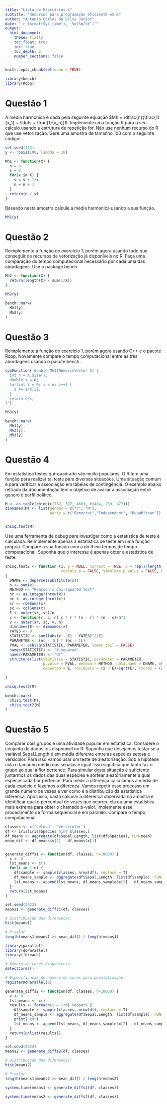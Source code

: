 ```yaml
---
title: "Lista de Exercícios 4" 
subtitle: "Recursos para programação eficiente em R"
author: "Antonio Carlos da Silva Júnior"
date: "`r format(Sys.time(), '%d/%m/%Y')`"
output: 
  html_document:
    theme: flatly
    toc_float: true
    toc: true 
    toc_depth: 2
    number_sections: false
---
```


```r
knitr::opts_chunk$set(echo = TRUE)
```

```r
library(bench)
library(Rcpp)
```


# Questão 1

A média harmônica é dada pela seguinte equação $Mh = \dfrac{n}{\frac{1}{x_1} + \ldots + \frac{1}{x_n}}$. Implemente uma função R para o seu cálculo usando a estrutura de repetição for. Não use nenhum recurso do R que use vetorização. Gere uma amostra de tamanho 100 com o seguinte código:

```r
set.seed(123)
y <- rpois(100, lambda = 10)
```

```r
Mh1 <- function(X) {
  n = 0
  s = 0
  for(x in X) {
    s = s + 1/x
    n = n + 1
  }
  return(n / s)
}
```

Baseado nesta amostra calcule a média harmonica usando a sua função.

```r
Mh1(y)
```

# Questão 2

Reimplemente a função do exercício 1, porém agora usando tudo que conseguir de recursos de vetorização já disponíveis no R. Faça uma comparação do tempo computacional necessário por cada uma das abordagens. Use o package bench.

```r
Mh2 <- function(X) {
  return(length(X) / sum(1/X))
}

Mh2(y)
```

```r
bench::mark(
  Mh1(y),
  Mh2(y)
)
```

# Questão 3

Reimplemente a função do exercício 1, porém agora usando C++ e o pacote Rcpp. Novamente compare o tempo computacional entre as três abordagens usando o pacote bench.

```r
cppFunction('double Mh3(NumericVector X) {
  int n = X.size();
  double s = 0;
  for(int i = 0; i < n; i++) {
    s += 1/X[i];
  }
  return n/s;
}')

Mh3(y)
```

```r
bench::mark(
  Mh1(y),
  Mh2(y),
  Mh3(y)
)
```

# Questão 4

Em estatística testes qui-quadrado são muito populares. O R tem uma função para realizar tal teste para diversas situações. Uma situação comum é para verificar a associação em tabelas de contingência. O exemplo abaixo retirado da documentação tem o objetivo de avaliar a associação entre genero e perfil político.

```r
M <- as.table(rbind(c(762, 327, 468), c(484, 239, 477)))
dimnames(M) <- list(gender = c("F", "M"), 
                    party = c("Democrat","Independent", "Republican"))


chisq.test(M)
```

Use uma ferramenta de debug para investigar como a estatística de teste é calculada. Reimplemente apenas a estatística de teste em uma função própria. Compare a sua função com a do R em termos de tempo computacional. Suponha que o interesse é apenas obter a estatística de teste.

```r
chisq.test2 <- function (x, y = NULL, correct = TRUE, p = rep(1/length(x), length(x)), 
                         rescale.p = FALSE, simulate.p.value = FALSE, B = 2000) 
{
  DNAME <- deparse(substitute(x))
  n <- sum(x)
  METHOD <- "Pearson's Chi-squared test"
  nr <- as.integer(nrow(x))
  nc <- as.integer(ncol(x))
  sr <- rowSums(x)
  sc <- colSums(x)
  E <- outer(sr, sc)/n
  v <- function(r, c, n) c * r * (n - r) * (n - c)/n^3
  V <- outer(sr, sc, v, n)
  dimnames(E) <- dimnames(x)
  YATES <- 0
  STATISTIC <- sum((abs(x - E) - YATES)^2/E)
  PARAMETER <- (nr - 1L) * (nc - 1L)
  PVAL <- pchisq(STATISTIC, PARAMETER, lower.tail = FALSE)
  names(STATISTIC) <- "X-squared"
  names(PARAMETER) <- "df"
  structure(list(statistic = STATISTIC, parameter = PARAMETER, 
                 p.value = PVAL, method = METHOD, data.name = DNAME, observed = x, 
                 expected = E, residuals = (x - E)/sqrt(E), stdres = (x - 
                                                                        E)/sqrt(V)), class = "htest")
}
```

```r
chisq.test2(M)
```

```r
bench::mark(
  chisq.test(M),
  chisq.test2(M)
)
```

# Questão 5

Comparar dois grupos é uma atividade popular em estatística. Considere o conjunto de dados iris disponível no R. Suponha que desejamos testar se a variável Sepal.Length é em média diferente entre as espécies setosa e versicolor. Para isso vamos usar um teste de aleatorização. Sob a hipótese nula o tamanho médio das sepalas é igual. Isso significa que tanto faz o grupo ao qual a flor pertence. Para simular desta situação é suficiente juntarmos os dados das duas espécies e sortear aleatóriamente a qual espécie cada flor pertence. Para medir a diferença calculamos a média de cada espécie e fazemos a diferença. Vamos repetir esse processo um grande número de vezes e ver como é a distribuição da estatística diferença. Após isso, basta calcular a diferença observada na amostra e identificar qual o percentual de vezes que ocorreu ela ou uma estatística mais extrema para obter o chamado p-valor. Implemente esse procedimento de forma sequencial e em paralelo. Compare o tempo computacional.

```r
classes <- c('setosa', 'versicolor')
df <- iris[iris$Species %in% classes,]
df_means <- aggregate(df$Sepal.Length, list(df$Species), FUN=mean)
mean_dif <- df_means$x[2] - df_means$x[1]


generate_diffs1 <- function(df, classes, n=10000) {
  x <- 0
  lst_means <- c()
  for(i in 1:n) {
    df$sample <- sample(classes, nrow(df), replace = T)
    df_means_sample <- aggregate(df$Sepal.Length, list(df$sample), FUN=mean)
    lst_means <- append(lst_means, df_means_sample$x[2] - df_means_sample$x[1])
  }
  return(lst_means)
}

set.seed(2023)
means1 <- generate_diffs1(df, classes)

# Distribuição das diferenças:
hist(means1)

# P-valor
length(means1[means1 >= mean_dif]) / length(means1)
```

```r
library(parallel)
library(doParallel)
library(foreach)

# Número de cores disponíveis:
detectCores()

# Especificação do número de cores para paralelização:
registerDoParallel(6)

generate_diffs2 <- function(df, classes, n=10000) {
  x <- 0
  lst_means <- c()
  results <- foreach(i = 1:n) %dopar% {
    df$sample <- sample(classes, nrow(df), replace = T)
    df_means_sample <- aggregate(df$Sepal.Length, list(df$sample), FUN=mean)
    print("xx")
    lst_means <- append(lst_means, df_means_sample$x[2] - df_means_sample$x[1])
  }
  return(unlist(results))
}

set.seed(2023)
means2 <- generate_diffs2(df, classes)

# Distribuição das diferenças:
hist(means2)

# P-valor
length(means1[means2 >= mean_dif]) / length(means2)
```
```r
system.time(means1 <- generate_diffs1(df, classes))

system.time(means2 <- generate_diffs2(df, classes))
```



